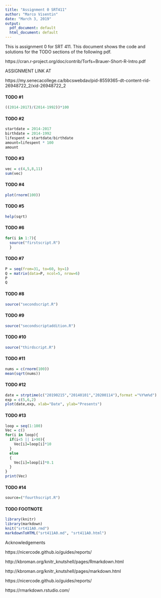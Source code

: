 ```yaml
---
title: "Assignment 0 SRT411"
author: "Marco Visentin"
date: "March 3, 2019"
output:
  pdf_document: default
  html_document: default
---
```


This is assignment 0 for SRT 411. This document shows the code and solutions for the TODO sections of the following pdf.

https://cran.r-project.org/doc/contrib/Torfs+Brauer-Short-R-Intro.pdf

ASSIGNMENT LINK AT 

https://my.senecacollege.ca/bbcswebdav/pid-8559365-dt-content-rid-26948722_2/xid-26948722_2

#### TODO #1
```r
((2014-2017)/(2014-1992))*100
```

#### TODO #2
```r
startdate = 2014-2017
birthdate = 2014-1992
lifespent = startdate/birthdate
amount=lifespent * 100
amount
```

#### TODO #3
```r
vec = c(4,5,8,11)
sum(vec)
```

#### TODO #4
```r
plot(rnorm(100))
```

#### TODO #5
```r
help(sqrt)
```

#### TODO #6
```r
for(i in 1:7){
  source("firstscript.R")
  }
```

#### TODO #7
```r
P = seq(from=31, to=60, by=1)
Q = matrix(data=P, ncol=5, nrow=6)
P
Q
```

#### TODO #8
```r
source("secondscript.R")
```

#### TODO #9
```r
source("secondscriptaddition.R")
```

#### TODO #10
```r
source("thirdscript.R")
```

#### TODO #11
```r
nums = c(rnorm(100))
mean(sqrt(nums))
```

#### TODO #12
```r
date = strptime(c("20190215","20140101","20200114"),format ="%Y%m%d")
exp = c(5,6,2)
plot(date,exp, xlab="Date", ylab="Presents")
```

#### TODO #13
```r
loop = seq(1:100)
Vec = c()
for(i in loop){
  if(i<5 || i>90){
    Vec[i]=loop[i]*10
  }
  else
  {
    Vec[i]=loop[i]*0.1
  }
}
print(Vec)
```

#### TODO #14
```r
source=("fourthscript.R")
```


#### TODO FOOTNOTE

```r
library(knitr)
library(markdown)
knit("srt411A0.rmd")
markdownToHTML("srt411A0.md", "srt411A0.html")
```

Acknowledgements

https://nicercode.github.io/guides/reports/

http://kbroman.org/knitr_knutshell/pages/Rmarkdown.html

http://kbroman.org/knitr_knutshell/pages/markdown.html

https://nicercode.github.io/guides/reports/

https://rmarkdown.rstudio.com/
